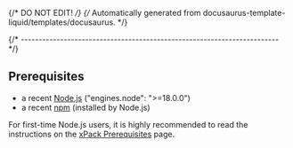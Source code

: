 {/* DO NOT EDIT! */}
{/* Automatically generated from docusaurus-template-liquid/templates/docusaurus. */}

{/* ------------------------------------------------------------------------ */}

## Prerequisites

- a recent [Node.js](https://nodejs.org) ("engines.node": ">=18.0.0")
- a recent [npm](https://docs.npmjs.com/cli/npm) (installed by Node.js)

For first-time Node.js users, it is highly recommended to read the instructions
on the [xPack Prerequisites](https://xpack.github.io/install/) page.
